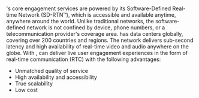 <a name="agora-sd-rtn"></a>
#### <Vg k="AGORA_BACKEND" />

<Vg k="COMPANY" />
's core engagement services are powered by its Software-Defined Real-time Network (SD-RTN™), which is accessible and available anytime, anywhere
around the world. Unlike traditional networks, the software-defined network is not confined by device, phone numbers, or a telecommunication
provider's coverage area. <Vg k="AGORA_BACKEND" /> has data centers globally, covering over 200 countries and regions. The network delivers sub-second
latency and high availability of real-time video and audio anywhere on the globe. With <Vg k="AGORA_BACKEND" />, <Vg k="COMPANY" /> can
deliver live user engagement experiences in the form of real-time communication (RTC) with the following advantages:

- Unmatched quality of service
- High availability and accessibility
- True scalability
- Low cost
